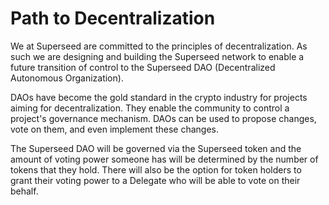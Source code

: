 # Path to Decentralization

We at Superseed are committed to the principles of decentralization. As such we are designing and building the Superseed network to enable a future transition of control to the Superseed DAO (Decentralized Autonomous Organization).

DAOs have become the gold standard in the crypto industry for projects aiming for decentralization. They enable the community to control a project's governance mechanism. DAOs can be used to propose changes, vote on them, and even implement these changes.

The Superseed DAO will be governed via the Superseed token and the amount of voting power someone has will be determined by the number of tokens that they hold. There will also be the option for token holders to grant their voting power to a Delegate who will be able to vote on their behalf.
